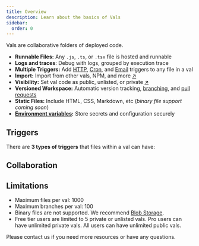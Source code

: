 ```yaml
---
title: Overview
description: Learn about the basics of Vals
sidebar:
  order: 0
---
```



Vals are collaborative folders of deployed code.

- **Runnable Files:** Any `.js`, `.ts`, or `.tsx` file is hosted and runnable
- **Logs and traces**: Debug with logs, grouped by execution trace
- **Multiple Triggers:** Add [HTTP](/vals/http), [Cron](/vals/cron), and [Email](/vals/email) triggers to any file in a val
- **Import:** Import from other vals, NPM, and more [↗](../reference/import/)
- **Visibility:** Set val code as public, unlisted, or private [↗](../reference/permissions/)
- **Versioned Workspace:** Automatic version tracking, [branching](./branches), and [pull requests](./pull-requests)
- **Static Files:** Include HTML, CSS, Markdown, etc (_binary file support coming soon_)
- **[Environment variables](../reference/environment-variables):** Store secrets and configuration securely

## Triggers

There are **3 types of triggers** that files within a val can have:

<CardGrid>
  <LinkCard
    title="HTTP"
    description="Triggered by https requests. You can make APIs or websites"
    href="/vals/http"
  />
  <LinkCard
    title="Cron"
    description="Triggered by a timer or cron expression"
    href="/vals/cron"
  />
  <LinkCard
    title="Email"
    description="Triggered by an incoming email"
    href="/vals/email"
  />
</CardGrid>

## Collaboration

<CardGrid>
  <LinkCard
    title="Branches"
    description="Create branches for feature development, testing, and sharing"
    href="./branches"
  />
  <LinkCard
    title="Remixes"
    description="Remix another user's val to make changes and send a pull request"
    href="./remixes"
  />
  <LinkCard
    title="Pull Requests"
    description="Merge changes from a branch or remix back into the parent val"
    href="./pull-requests"
  />
</CardGrid>

## Limitations

- Maximum files per val: 1000
- Maximum branches per val: 100
- Binary files are not supported. We recommend [Blob Storage](/std/blob).
- Free tier users are limited to 5 private or unlisted vals. Pro users can have unlimited private vals. All users can have unlimited public vals.

Please contact us if you need more resources or have any questions.
